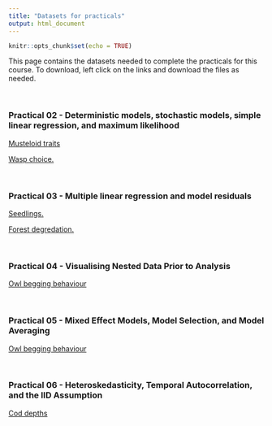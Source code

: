 ```yaml
---
title: "Datasets for practicals"
output: html_document
---
```

  
  ```r
knitr::opts_chunk$set(echo = TRUE)
```

This page contains the datasets needed to complete the practicals for this course. To download, left click on the links and download the files as needed.

</br>

### Practical 02 - Deterministic models, stochastic models, simple linear regression, and maximum likelihood

<a href="Practical_Datasets/Musteloid_Data.zip" >Musteloid traits</a>

<a href="Practical_Datasets/Wasp_Choice.csv" >Wasp choice.</a>

</br>

### Practical 03 - Multiple linear regression and model residuals

<a href="Practical_Datasets/Seedling.csv" >Seedlings.</a>

<a href="Practical_Datasets/Ismail.csv" >Forest degredation.</a>

</br>

### Practical 04 - Visualising Nested Data Prior to Analysis

<a href="Practical_Datasets/Owls.csv" >Owl begging behaviour</a>

</br>

### Practical 05 - Mixed Effect Models, Model Selection, and Model Averaging

<a href="Practical_Datasets/Owls.csv" >Owl begging behaviour</a>

</br>

### Practical 06 - Heteroskedasticity, Temporal Autocorrelation, and the IID Assumption

<a href="Practical_Datasets/Cod_daily_depth_data.csv" >Cod depths</a>
